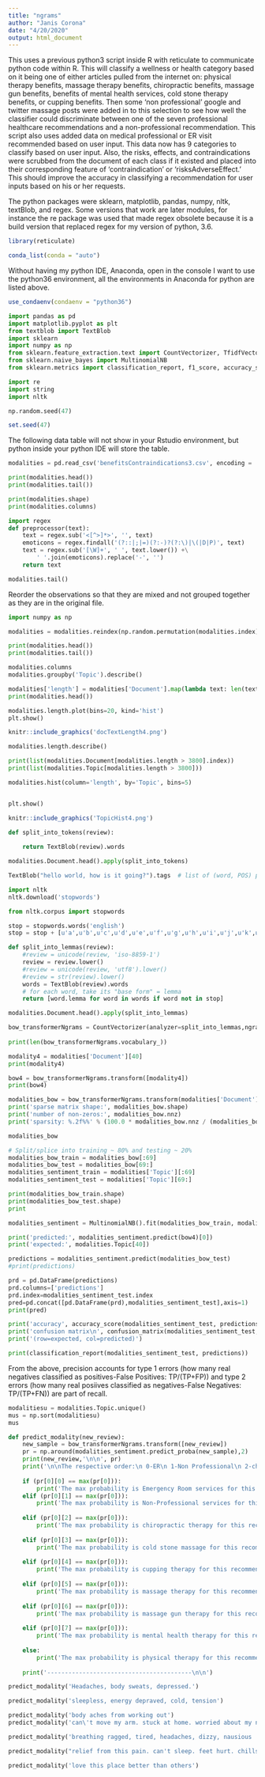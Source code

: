 ---
title: "ngrams"
author: "Janis Corona"
date: "4/20/2020"
output: html_document
---


This uses a previous python3 script inside R with reticulate to communicate python code within R. This will classify a wellness or health category based on it being one of either articles pulled from the internet on: physical therapy benefits, massage therapy benefits, chiropractic benefits, massage gun benefits, benefits of mental health services, cold stone therapy benefits, or cupping benefits. Then some 'non professional' google and twitter massage posts were added in to this selection to see how well the classifier could discriminate between one of the seven professional healthcare recommendations and a non-professional recommendation. This script also uses added data on medical professional or ER visit recommended based on user input. This data now has 9 categories to classify based on user input. Also, the risks, effects, and contraindications were scrubbed from the document of each class if it existed and placed into their corresponding feature of 'contraindication' or 'risksAdverseEffect.' This should improve the accuracy in classifying a recommendation for user inputs based on his or her requests.

The python packages were sklearn, matplotlib, pandas, numpy, nltk, textBlob, and regex. Some versions that work are later modules, for instance the re package was used that made regex obsolete because it is a build version that replaced regex for my version of python, 3.6.

```{r}
library(reticulate)
```

```{r}
conda_list(conda = "auto") 

```

Without having my python IDE, Anaconda, open in the console I want to use the python36 environment, all the environments in Anaconda for python are listed above.

```{r}
use_condaenv(condaenv = "python36")

```

```{python}
import pandas as pd 
import matplotlib.pyplot as plt 
from textblob import TextBlob 
import sklearn 
import numpy as np 
from sklearn.feature_extraction.text import CountVectorizer, TfidfVectorizer 
from sklearn.naive_bayes import MultinomialNB 
from sklearn.metrics import classification_report, f1_score, accuracy_score, confusion_matrix 

import re
import string
import nltk 

np.random.seed(47) 
```

```{r}
set.seed(47)
```

The following data table will not show in your Rstudio environment, but python inside your python IDE will store the table.
```{python}
modalities = pd.read_csv('benefitsContraindications3.csv', encoding = 'unicode_escape') 
```


```{python}
print(modalities.head())
print(modalities.tail())
```


```{python}
print(modalities.shape)
print(modalities.columns)
```


```{python}
import regex
def preprocessor(text):
    text = regex.sub('<[^>]*>', '', text)
    emoticons = regex.findall('(?::|;|=)(?:-)?(?:\)|\(|D|P)', text)
    text = regex.sub('[\W]+', ' ', text.lower()) +\
        ' '.join(emoticons).replace('-', '')
    return text
```


```{python}
modalities.tail()
```

Reorder the observations so that they are mixed and not grouped together as they are in the original file.
```{python}
import numpy as np

modalities = modalities.reindex(np.random.permutation(modalities.index))

print(modalities.head())
print(modalities.tail())
```


```{python}
modalities.columns
modalities.groupby('Topic').describe()
```


```{python}
modalities['length'] = modalities['Document'].map(lambda text: len(text))
print(modalities.head())
```


```{python,eval=FALSE}
modalities.length.plot(bins=20, kind='hist')
plt.show()
```

```{r echo=FALSE, out.width='100%'}
knitr::include_graphics('docTextLength4.png')
```


```{python}
modalities.length.describe()
```


```{python}
print(list(modalities.Document[modalities.length > 3800].index))
print(list(modalities.Topic[modalities.length > 3800]))

```


```{python,eval=FALSE}

modalities.hist(column='length', by='Topic', bins=5)


plt.show()
```

```{r echo=FALSE, out.width='100%'}
knitr::include_graphics('TopicHist4.png')
```

```{python}
def split_into_tokens(review):
    
    return TextBlob(review).words
```


```{python}
modalities.Document.head().apply(split_into_tokens)
```


```{python}
TextBlob("hello world, how is it going?").tags  # list of (word, POS) pairs
```


```{python}
import nltk
nltk.download('stopwords')

```


```{python}
from nltk.corpus import stopwords

stop = stopwords.words('english')
stop = stop + [u'a',u'b',u'c',u'd',u'e',u'f',u'g',u'h',u'i',u'j',u'k',u'l',u'm',u'n',u'o',u'p',u'q',u'r',u's',u't',u'v',u'w',u'x',u'y',u'z']


```


```{python}
def split_into_lemmas(review):
    #review = unicode(review, 'iso-8859-1')
    review = review.lower()
    #review = unicode(review, 'utf8').lower()
    #review = str(review).lower()
    words = TextBlob(review).words
    # for each word, take its "base form" = lemma 
    return [word.lemma for word in words if word not in stop]

modalities.Document.head().apply(split_into_lemmas)
```



```{python}
bow_transformerNgrams = CountVectorizer(analyzer=split_into_lemmas,ngram_range=(2,2)).fit(modalities['Document'])
          
print(len(bow_transformerNgrams.vocabulary_))


```


```{python}
modality4 = modalities['Document'][40]
print(modality4)
```


```{python}
bow4 = bow_transformerNgrams.transform([modality4])
print(bow4)
```


```{python}
modalities_bow = bow_transformerNgrams.transform(modalities['Document'])
print('sparse matrix shape:', modalities_bow.shape)
print('number of non-zeros:', modalities_bow.nnz)
print('sparsity: %.2f%%' % (100.0 * modalities_bow.nnz / (modalities_bow.shape[0] * modalities_bow.shape[1])))
```


```{python}
modalities_bow
```

```{python}

# Split/splice into training ~ 80% and testing ~ 20%
modalities_bow_train = modalities_bow[:69]
modalities_bow_test = modalities_bow[69:]
modalities_sentiment_train = modalities['Topic'][:69]
modalities_sentiment_test = modalities['Topic'][69:]

print(modalities_bow_train.shape)
print(modalities_bow_test.shape)
print
```


```{python}
modalities_sentiment = MultinomialNB().fit(modalities_bow_train, modalities_sentiment_train)
```


```{python}
print('predicted:', modalities_sentiment.predict(bow4)[0])
print('expected:', modalities.Topic[40])
```


```{python, error=FALSE, message=FALSE, warning=FALSE}
predictions = modalities_sentiment.predict(modalities_bow_test)
#print(predictions)

prd = pd.DataFrame(predictions)
prd.columns=['predictions']
prd.index=modalities_sentiment_test.index
pred=pd.concat([pd.DataFrame(prd),modalities_sentiment_test],axis=1)
print(pred)

```


```{python}
print('accuracy', accuracy_score(modalities_sentiment_test, predictions))
print('confusion matrix\n', confusion_matrix(modalities_sentiment_test, predictions))
print('(row=expected, col=predicted)')
```

```{python}
print(classification_report(modalities_sentiment_test, predictions))
```
From the above, precision accounts for type 1 errors (how many real negatives classified as positives-False Positives: TP/(TP+FP)) and type 2 errors (how many real posiives classified as negatives-False Negatives: TP/(TP+FN)) are part of recall.

```{python}
modalitiesu = modalities.Topic.unique()
mus = np.sort(modalitiesu)
mus
```


```{python}

def predict_modality(new_review): 
    new_sample = bow_transformerNgrams.transform([new_review])
    pr = np.around(modalities_sentiment.predict_proba(new_sample),2)
    print(new_review,'\n\n', pr)
    print('\n\nThe respective order:\n 0-ER\n 1-Non Professional\n 2-chiropractic therapy\n 3-cold stone therapy\n 4-cupping therapy\n 5-massage therapy\n 6-massage gun therapy\n 7-mental health therapy\n 8-physical therapy\n\n')
    
    if (pr[0][0] == max(pr[0])):
        print('The max probability is Emergency Room services for this recommendation with ', pr[0][0]*100,'%')
    elif (pr[0][1] == max(pr[0])):
        print('The max probability is Non-Professional services for this recommendation with ', pr[0][1]*100,'%')
        
    elif (pr[0][2] == max(pr[0])):
        print('The max probability is chiropractic therapy for this recommendation with ', pr[0][2]*100,'%')
        
    elif (pr[0][3] == max(pr[0])):
        print('The max probability is cold stone massage for this recommendation with ', pr[0][3]*100,'%')
        
    elif (pr[0][4] == max(pr[0])):
        print('The max probability is cupping therapy for this recommendation with ', pr[0][4]*100,'%')
   
    elif (pr[0][5] == max(pr[0])):
        print('The max probability is massage therapy for this recommendation with ', pr[0][5]*100,'%')
    
    elif (pr[0][6] == max(pr[0])):
        print('The max probability is massage gun therapy for this recommendation with ', pr[0][6]*100,'%')
    
    elif (pr[0][7] == max(pr[0])):
        print('The max probability is mental health therapy for this recommendation with ', pr[0][7]*100,'%')
    
    else:
        print('The max probability is physical therapy for this recommendation with ', pr[0][8]*100,'%')
    
    print('-----------------------------------------\n\n')

```


```{python}
predict_modality('Headaches, body sweats, depressed.')

predict_modality('sleepless, energy depraved, cold, tension')

predict_modality('body aches from working out')
predict_modality('can\'t move my arm. stuck at home. worried about my neck.')
```

```{python}
predict_modality('breathing ragged, tired, headaches, dizzy, nausious ')

```

```{python}
predict_modality("relief from this pain. can't sleep. feet hurt. chills.")
```

```{python}
predict_modality('love this place better than others')
```

